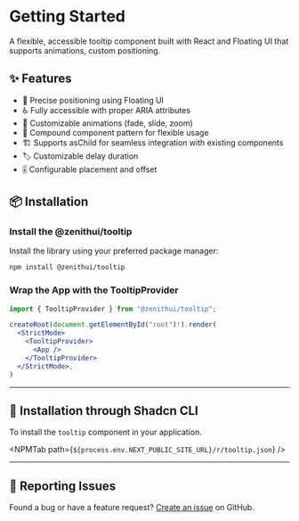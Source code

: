 
# Getting Started

A flexible, accessible tooltip component built with React and Floating UI that supports animations, custom positioning.

## ✨ Features

- 🎯 Precise positioning using Floating UI
- ♿ Fully accessible with proper ARIA attributes
- 🎨 Customizable animations (fade, slide, zoom)
- 🧩 Compound component pattern for flexible usage
- 🏗️ Supports asChild for seamless integration with existing components
- 🏷️ Customizable delay duration
- 🎚️ Configurable placement and offset

## 📦 Installation

<Steps>

### Install the @zenithui/tooltip

Install the library using your preferred package manager:

```sh npm2yarn copy
npm install @zenithui/tooltip
```

### Wrap the App with the TooltipProvider

```jsx filename="root.jsx"
import { TooltipProvider } from "@zenithui/tooltip";

createRoot(document.getElementById("root")!).render(
  <StrictMode>
    <TooltipProvider>
      <App />
    </TooltipProvider>
  </StrictMode>,
)
```

</Steps>

---

## 🚀 Installation through Shadcn CLI

To install the `tooltip` component in your application.

<NPMTab path={`${process.env.NEXT_PUBLIC_SITE_URL}/r/tooltip.json`} />

---

## 🐛 Reporting Issues

Found a bug or have a feature request? [Create an issue](https://github.com/ChanduBobbili/ZenithUi/issues) on GitHub.
